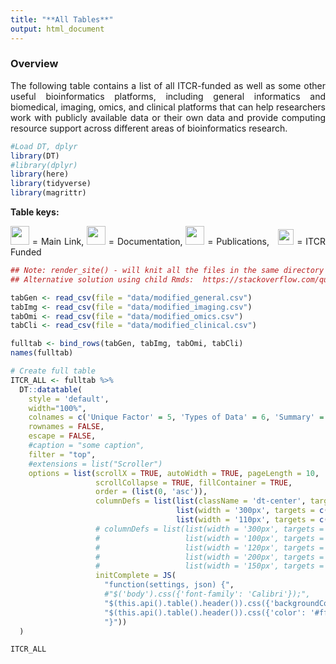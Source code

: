 ```yaml
---
title: "**All Tables**"
output: html_document
---
```


<style type="text/css">
  body{
  text-align: justify;
  text-justify: inter-word;
}
</style>

### **Overview**

The following table contains a list of all ITCR-funded as well as some other useful bioinformatics platforms, including general informatics and biomedical, imaging, omics, and clinical platforms that can help researchers work with publicly available data or their own data and provide computing resource support across different areas of bioinformatics research.


```r
#Load DT, dplyr
library(DT)
#library(dplyr) 
library(here)
library(tidyverse)
library(magrittr)
```

**Table keys:** 
<div title="Table keys"> 
<img src="resources/images/Hyperlink2.png"  height="30"> </img> = Main Link, <img src="resources/images/Documentation2.png" height="30"> </img> = Documentation, <img src="resources/images/Publication2.png" height="30"> </img> = Publications, &nbsp; <img src="ITCRLogo.png" height="25"> </img> = ITCR Funded
</div>

```r
## Note: render_site() - will knit all the files in the same directory in alphabetical order, hence we name this file starting with zzz as zzz_allTables.Rmd. The statistical probability of of 3 z's appearing consecutively in a random name generator is insignificant rendering the choice of name robust. 
## Alternative solution using child Rmds:  https://stackoverflow.com/questions/70785139/accessing-objects-from-another-mardown-file

tabGen <- read_csv(file = "data/modified_general.csv")
tabImg <- read_csv(file = "data/modified_imaging.csv")
tabOmi <- read_csv(file = "data/modified_omics.csv")
tabCli <- read_csv(file = "data/modified_clinical.csv")

fulltab <- bind_rows(tabGen, tabImg, tabOmi, tabCli)
names(fulltab)
```

```r
# Create full table
ITCR_ALL <- fulltab %>%
  DT::datatable(
    style = 'default',
    width="100%",
    colnames = c('Unique Factor' = 5, 'Types of Data' = 6, 'Summary' = 4),
    rownames = FALSE,
    escape = FALSE,
    #caption = "some caption",
    filter = "top",
    #extensions = list("Scroller")
    options = list(scrollX = TRUE, autoWidth = TRUE, pageLength = 10,
                   scrollCollapse = TRUE, fillContainer = TRUE,
                   order = (list(0, 'asc')),
                   columnDefs = list(list(className = 'dt-center', targets = "_all"),
                                     list(width = '300px', targets = c(3)) ,
                                     list(width = '110px', targets = c(4)) ),
                   # columnDefs = list(list(width = '300px', targets = c(2)),
                   #                   list(width = '100px', targets = c(4,5)),
                   #                   list(width = '120px', targets = c(0)),
                   #                   list(width = '200px', targets = c(3)),
                   #                   list(width = '150px', targets = "_all")),
                   initComplete = JS(
                     "function(settings, json) {",
                     #"$('body').css({'font-family': 'Calibri'});",
                     "$(this.api().table().header()).css({'backgroundColor': '#3f546f'});",
                     "$(this.api().table().header()).css({'color': '#fff'});",
                     "}"))
  )
```

```r
ITCR_ALL
```
